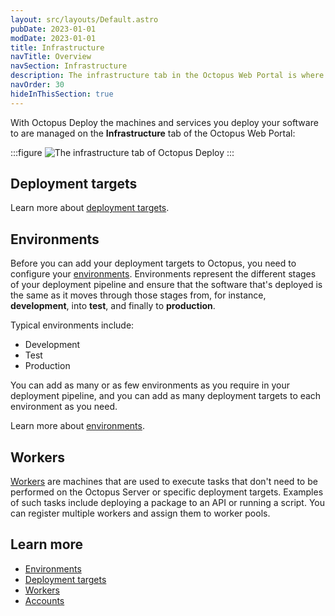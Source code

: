 ```yaml
---
layout: src/layouts/Default.astro
pubDate: 2023-01-01
modDate: 2023-01-01
title: Infrastructure
navTitle: Overview
navSection: Infrastructure
description: The infrastructure tab in the Octopus Web Portal is where you manage your environments, deployment targets, and other infrastructure.
navOrder: 30
hideInThisSection: true
---
```


With Octopus Deploy the machines and services you deploy your software to are managed on the **Infrastructure** tab of the Octopus Web Portal:

:::figure
![The infrastructure tab of Octopus Deploy](/docs/infrastructure/images/infrastructure.png "width=500")
:::

## Deployment targets

<DeploymentTargets />

Learn more about [deployment targets](/docs/infrastructure/deployment-targets).

## Environments

Before you can add your deployment targets to Octopus, you need to configure your [environments](/docs/infrastructure/environments). Environments represent the different stages of your deployment pipeline and ensure that the software that's deployed is the same as it moves through those stages from, for instance, **development**, into **test**, and finally to **production**.

Typical environments include:

 - Development
 - Test
 - Production

You can add as many or as few environments as you require in your deployment pipeline, and you can add as many deployment targets to each environment as you need.

Learn more about [environments](/docs/infrastructure/environments).

## Workers

[Workers](/docs/infrastructure/workers) are machines that are used to execute tasks that don't need to be performed on the Octopus Server or specific deployment targets. Examples of such tasks include deploying a package to an API or running a script. You can register multiple workers and assign them to worker pools.

## Learn more

 - [Environments](/docs/infrastructure/environments)
 - [Deployment targets](/docs/infrastructure/deployment-targets)
 - [Workers](/docs/infrastructure/workers)
 - [Accounts](/docs/infrastructure/accounts)
